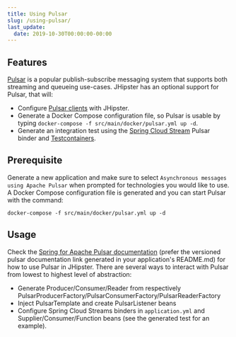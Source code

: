 ```yaml
---
title: Using Pulsar
slug: /using-pulsar/
last_update:
  date: 2019-10-30T00:00:00-00:00
---
```


## Features

[Pulsar](http://pulsar.apache.org/) is a popular publish-subscribe messaging system that supports both streaming and queueing use-cases. JHipster has an optional support for Pulsar, that will:

- Configure [Pulsar clients](https://pulsar.apache.org/docs/2.11.x/client-libraries-java/) with JHipster.
- Generate a Docker Compose configuration file, so Pulsar is usable by typing `docker-compose -f src/main/docker/pulsar.yml up -d`.
- Generate an integration test using the [Spring Cloud Stream](https://docs.spring.io/spring-cloud-stream/docs/current/reference/html/) Pulsar binder and [Testcontainers](https://www.testcontainers.org/).


## Prerequisite

Generate a new application and make sure to select `Asynchronous messages using Apache Pulsar` when prompted for technologies you would like to use. A Docker Compose configuration file is generated and you can start Pulsar with the command:

```shell
docker-compose -f src/main/docker/pulsar.yml up -d
```


## Usage

Check the [Spring for Apache Pulsar documentation](https://docs.spring.io/spring-pulsar/docs/current/reference/html/) (prefer the versioned pulsar documentation link generated in your application's README.md) for how to use Pulsar in JHipster.
There are several ways to interact with Pulsar from lowest to highest level of abstraction:
* Generate Producer/Consumer/Reader from respectively PulsarProducerFactory/PulsarConsumerFactory/PulsarReaderFactory
* Inject PulsarTemplate and create PulsarListener beans
* Configure Spring Cloud Streams binders in `application.yml` and Supplier/Consumer/Function beans (see the generated test for an example).
